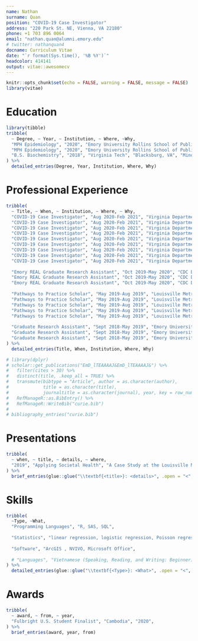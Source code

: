 ```yaml
---
name: Nathan
surname: Quan
position: "COVID-19 Case Investigator"
address: "220 Park St. NE, Vienna, VA 22180"
phone: +1 703 896 0064
email: "nathan.quan@alumni.emory.edu"
# twitter: nathanquan4
docname: Curriculum Vitae
date: "`r format(Sys.time(), '%B %Y')`"
headcolor: 414141
output: vitae::awesomecv
---
```


```r
knitr::opts_chunk$set(echo = FALSE, warning = FALSE, message = FALSE)
library(vitae)
```

<!-- # Fields of Research & Interests -->

<!--  * Social Epidemiology -->
<!--  * Anthropology -->
<!--  * Citizenship -->

# Education

```r
library(tibble)
tribble(
  ~ Degree, ~ Year, ~ Institution, ~ Where, ~Why,
  "MPH Epidemiology", "2020", "Emory University Rollins School of Public Health", "Atlanta, GA", "Certificate: Socio-contextual Determinants of Health",
  "MPH Epidemiology", "2020", "Emory University Rollins School of Public Health", "Atlanta, GA", "Thesis: Revealing the Variations in Impact of Economic Segregation on Preterm Birth Among Disaggregated Asian Ethnicities across MSAs in the United States: 2015-2017",
  "B.S. Biochemistry", "2018", "Virginia Tech", "Blacksburg, VA", "Minor: Chemistry"
) %>% 
  detailed_entries(Degree, Year, Institution, Where, Why)
```


# Professional Experience

```r
tribble(
  ~ Title, ~ When, ~ Institution, ~ Where, ~ Why,
  "COVID-19 Case Investigator", "Aug 2020-Feb 2021", "Virginia Department of Health - Prince William Health District", "Manassas, VA", "Calls newly diagnosed cases and collects data on symptoms, exposures, and persons with whom they have been in contact while infectious",
  "COVID-19 Case Investigator", "Aug 2020-Feb 2021", "Virginia Department of Health - Prince William Health District", "Manassas, VA", "Communicates with contacts in a professional and empathic manner, assuring them of the confidentiality of the information collected and explaining how the contact information will be utilized",
  "COVID-19 Case Investigator", "Aug 2020-Feb 2021", "Virginia Department of Health - Prince William Health District", "Manassas, VA", "Provides cases with approved information about state isolation procedures and monitors compliance with isolation",
  "COVID-19 Case Investigator", "Aug 2020-Feb 2021", "Virginia Department of Health - Prince William Health District", "Manassas, VA", "Alerts Epidemiologists if the case is associated with a congregate or other high risk setting that requires additional public health investigation or intervention",
  "COVID-19 Case Investigator", "Aug 2020-Feb 2021", "Virginia Department of Health - Prince William Health District", "Manassas, VA", "Provide the ill individual with resources available for further information or support as needed based on established procedures",
  "COVID-19 Case Investigator", "Aug 2020-Feb 2021", "Virginia Department of Health - Prince William Health District", "Manassas, VA", "Utilizes established database(s) to identify newly diagnosed patients. Inputs data collected (i.e. symptoms, contacts, etc.) into database and assures database is kept up to date",
  "COVID-19 Case Investigator", "Aug 2020-Feb 2021", "Virginia Department of Health - Prince William Health District", "Manassas, VA", "Provides data from Case Investigation efforts to Epidemiologists and/or Health Educators as necessary",
  "COVID-19 Case Investigator", "Aug 2020-Feb 2021", "Virginia Department of Health - Prince William Health District", "Manassas, VA", "Provided assistance to neighboring health districts as needed",
  "COVID-19 Case Investigator", "Aug 2020-Feb 2021", "Virginia Department of Health - Prince William Health District", "Manassas, VA", "Performed outbreak and workplace exposure investigations",
  
  "Emory REAL Graduate Research Assistant", "Oct 2019-May 2020", "CDC Division of Global HIV and TB", "Atlanta, GA", "Conducted analyses and wrote reports on biobehavioral (BBS) surveys and population size estimation for key populations",
  "Emory REAL Graduate Research Assistant", "Oct 2019-May 2020", "CDC Division of Global HIV and TB", "Atlanta, GA", "Monitored implementation of BBS surveys and population size estimation for key populations",
  "Emory REAL Graduate Research Assistant", "Oct 2019-May 2020", "CDC Division of Global HIV and TB", "Atlanta, GA", "Assisted in development of training materials for key populations surveillance trainings. Developed data dissemination tools and key population surveillance summary sheet guidelines for partner countries",
  
  "Pathways to Practice Scholar", "May 2019-Aug 2019", "Louisville Metro Dept. of Public Health", "Louisville, KY", "Expanded community-wide efforts to target efforts for suicide prevention using local suicide data",
  "Pathways to Practice Scholar", "May 2019-Aug 2019", "Louisville Metro Dept. of Public Health", "Louisville, KY", "Conducted suicide data analysis using data from CDC WONDER to understand suicide trends over time compared to Peer Cities",
  "Pathways to Practice Scholar", "May 2019-Aug 2019", "Louisville Metro Dept. of Public Health", "Louisville, KY", "Developed a literature review to assess local, state, and national goals for suicide reduction and prevention, recommendations for suicide screening, feasibility of implementing such screenings at the Louisville Metro Syringe Exchange Program (LMSEP), and suicide fatality reviews",
  "Pathways to Practice Scholar", "May 2019-Aug 2019", "Louisville Metro Dept. of Public Health", "Louisville, KY", "Presented findings to the Louisville Health Advisory Board to express a clear vision for future research in Louisville regarding suicide prevention at a population health level and lay necessary groundwork for the Louisville Metro Department of Public Health to develop a suicide fatality review by the end of 2019",
  "Pathways to Practice Scholar", "May 2019-Aug 2019", "Louisville Metro Dept. of Public Health", "Louisville, KY", "Created suicide prevention literature for LMSEP clients in the form of brochures to be circulated at LMSEP",
  
  "Graduate Research Assistant", "Sept 2018-May 2019", "Emory University School of Medicine", "Atlanta, GA", "Identified the needs of older adults engaged in medication-assisted treatment for opioid use disorder and the providers who serve them",
  "Graduate Research Assistant", "Sept 2018-May 2019", "Emory University School of Medicine", "Atlanta, GA", "Assisted in conducting qualitative interviews and ethnographic observations; conducted health and demographic surveys; and coded qualitative data",
  "Graduate Research Assistant", "Sept 2018-May 2019", "Emory University School of Medicine", "Atlanta, GA", "Performed community needs assessment of clinics using American Community Survey, Health Professional Shortage Area, Medically Underserved Area/Population, and Area Deprivation Index data"
) %>%
  detailed_entries(Title, When, Institution, Where, Why)
```


<!-- # Publications -->

```r
# library(dplyr)
# scholar::get_publications("EmD_lTEAAAAJ&EmD_lTEAAAAJ&") %>%
#   filter(cites > 30) %>%
#   distinct(title, .keep_all = TRUE) %>%
#   transmute(bibtype = "Article", author = as.character(author),
#             title = as.character(title),
#             journaltitle = as.character(journal), year, key = row_number()) %>%
#   RefManageR::as.BibEntry() %>%
#   RefManageR::WriteBib("curie.bib")
# 
# bibliography_entries("curie.bib")
```


# Presentations

```r
tribble(
  ~ when, ~ title, ~ details, ~ where,
  "2019", "Applying Societal Health", "A Case Study at the Louisville Metro Department of Public Health and Wellness Against the Backdrop of a Pension Crisis", "Virginia Tech, Dept. of Science and Technology Studies",
) %>% 
  brief_entries(glue::glue("\\textbf{<title>}: <details>", .open = "<", .close = ">"), when, where, .protect = FALSE)
```


# Skills

```r
tribble(
  ~Type, ~What,
  "Programming Languages", "R, SAS, SQL",
  
  "Statistics", "linear regression, logistic regression, Poisson regression, survival analysis, inverse probability of treatment weighting analysis, mediation analysis, difference in differences, multilevel modeling",
  
  "Software", "ArcGIS , NVIVO, Microsoft Office",
  
  # "Languages", "Vietnamese (Speaking, Reading, and Writing: Beginner) and Khmer (Speaking: Beginner)"
) %>%
  detailed_entries(glue::glue("\\textbf{<Type>}: <What>", .open = "<", .close = ">"), .protect = FALSE)
```


# Awards

```r
tribble(
  ~ award, ~ from, ~ year,
  "Fulbright U.S. Student Finalist", "Cambodia", "2020",
) %>%
  brief_entries(award, year, from)
```
